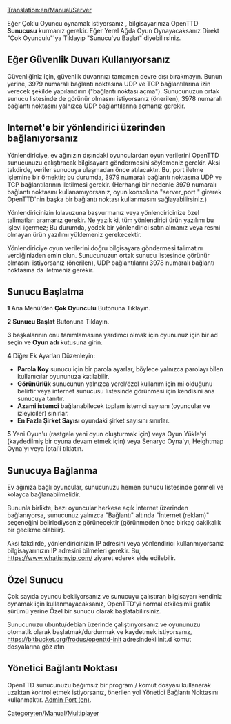 [[Translation:en/Manual/Server]]

Eğer Çoklu Oyuncu oynamak istiyorsanız , bilgisayarınıza OpenTTD '''Sunucusu''' kurmanız gerekir. Eğer Yerel Ağda Oyun Oynayacaksanız Direkt "Çok Oyunculu"'ya Tıklayıp "Sunucu'yu Başlat" diyebilirsiniz.
== Eğer Güvenlik Duvarı Kullanıyorsanız ==
Güvenliğiniz için, güvenlik duvarınızı tamamen devre dışı bırakmayın. Bunun yerine, 3979 numaralı bağlantı noktasına UDP ve TCP bağlantılarına izin verecek şekilde yapılandırın ("bağlantı noktası açma"). Sunucunuzun ortak sunucu listesinde de görünür olmasını istiyorsanız (önerilen), 3978 numaralı bağlantı noktasını yalnızca UDP bağlantılarına açmanız gerekir.
== Internet'e bir yönlendirici üzerinden bağlanıyorsanız ==
Yönlendiriciye, ev ağınızın dışındaki oyunculardan oyun verilerini OpenTTD sunucunuzu çalıştıracak bilgisayara göndermesini söylemeniz gerekir. Aksi takdirde, veriler sunucuya ulaşmadan önce atılacaktır. Bu, port iletme işlemine bir örnektir; bu durumda, 3979 numaralı bağlantı noktasına UDP ve TCP bağlantılarının iletilmesi gerekir. (Herhangi bir nedenle 3979 numaralı bağlantı noktasını kullanamıyorsanız, oyun konsoluna "server_port <sayı>" girerek OpenTTD'nin başka bir bağlantı noktası kullanmasını sağlayabilirsiniz.)

Yönlendiricinizin kılavuzuna başvurmanız veya yönlendiricinize özel talimatları aramanız gerekir. Ne yazık ki, tüm yönlendirici ürün yazılımı bu işlevi içermez; Bu durumda, yedek bir yönlendirici satın almanız veya resmi olmayan ürün yazılımı yüklemeniz gerekecektir.

Yönlendiriciye oyun verilerini doğru bilgisayara göndermesi talimatını verdiğinizden emin olun. Sunucunuzun ortak sunucu listesinde görünür olmasını istiyorsanız (önerilen), UDP bağlantılarını 3978 numaralı bağlantı noktasına da iletmeniz gerekir.
== Sunucu Başlatma ==

'''1''' Ana Menü'den '''Çok Oyunculu''' Butonuna Tıklayın.

'''2''' '''Sunucu Başlat''' Butonuna Tıklayın.

'''3''' başkalarının onu tanımlamasına yardımcı olmak için oyununuz için bir ad seçin ve '''Oyun adı''' kutusuna girin.

'''4''' Diğer Ek Ayarları Düzenleyin:
*'''Parola Koy''' sunucu için bir parola ayarlar, böylece yalnızca parolayı bilen kullanıcılar oyununuza katılabilir.
*'''Görünürlük''' sunucunun yalnızca yerel/özel kullanım için mi olduğunu belirtir veya internet sunucusu listesinde görünmesi için kendisini ana sunucuya tanıtır.
*'''Azami istemci''' bağlanabilecek toplam istemci sayısını (oyuncular ve izleyiciler) sınırlar.
*'''En Fazla Şirket Sayısı''' oyundaki şirket sayısını sınırlar.

'''5'''  Yeni Oyun'u (rastgele yeni oyun oluşturmak için) veya Oyun Yükle'yi (kaydedilmiş bir oyuna devam etmek için) veya Senaryo Oyna'yı, Heightmap Oyna'yı veya İptal'i tıklatın.


==Sunucuya Bağlanma==
Ev ağınıza bağlı oyuncular, sunucunuzu hemen sunucu listesinde görmeli ve kolayca bağlanabilmelidir.

Bununla birlikte, bazı oyuncular herkese açık İnternet üzerinden bağlanıyorsa, sunucunuz yalnızca "Bağlantı" altında "İnternet (reklam)" seçeneğini belirlediyseniz görünecektir (görünmeden önce birkaç dakikalık bir gecikme olabilir). 

Aksi takdirde, yönlendiricinizin IP adresini veya yönlendirici kullanmıyorsanız bilgisayarınızın IP adresini bilmeleri gerekir. Bu, https://www.whatismyip.com/ ziyaret ederek elde edilebilir.
==Özel Sunucu==
Çok sayıda oyuncu bekliyorsanız ve sunucuyu çalıştıran bilgisayarı kendiniz oynamak için kullanmayacaksanız, OpenTTD'yi normal etkileşimli grafik sürümü yerine Özel bir sunucu olarak başlatabilirsiniz.

Sunucunuzu ubuntu/debian üzerinde çalıştırıyorsanız ve oyununuzu otomatik olarak başlatmak/durdurmak ve kaydetmek istiyorsanız, https://bitbucket.org/frodus/openttd-init adresindeki init.d komut dosyalarına göz atın
[[Category:en/Manual/Multiplayer]]


==Yönetici Bağlantı Noktası==
OpenTTD sunucunuzu bağımsız bir program / komut dosyası kullanarak uzaktan kontrol etmek istiyorsanız, önerilen yol Yönetici Bağlantı Noktasını kullanmaktır. [[en/Development/Server admin port|Admin Port (en)]].